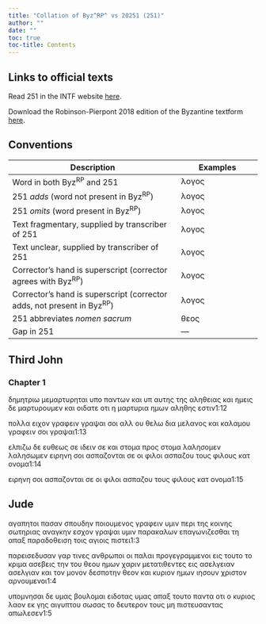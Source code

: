 ```yaml
---
title: "Collation of Byz^RP^ vs 20251 (251)"
author: ""
date: ""
toc: true
toc-title: Contents
---
```


::: {.callout-note appearance="minimal" icon="false" collapse="true"}
# Links to official texts

Read 251 in the INTF website [here](https://ntvmr.uni-muenster.de/manuscript-workspace?docID=20251).

Download the Robinson-Pierpont 2018 edition of the Byzantine textform [here](https://web.archive.org/web/20210413060536/https://byzantinetext.com/wp-content/uploads/2021/03/robinson-pierpont-2018-gnt-edition.pdf).


:::


::: {.callout-note appearance="minimal" icon="false" collapse="true"}
# Conventions

| Description                                                              	| Examples                           	|
|--------------------------------------------------------------------------	|------------------------------------	|
| Word in both Byz^RP^ and 251                                   	| λογος                              	|
| 251 *adds* (word not present in Byz^RP^)                       	| [λογος]{.greek-added}            	|
| 251 *omits* (word present in Byz^RP^)                          	| [λογος]{.greek-omitted}          	|
| Text fragmentary, supplied by transcriber of 251               	| [λογος]{.greek-supplied}         	|
| Text unclear, supplied by transcriber of 251                   	| [λογος]{.unclear}                	|
| Corrector's hand is superscript (corrector agrees with Byz^RP^)          	| [λογος]{.corr}                   	|
| Corrector's hand is superscript (corrector adds, not present in Byz^RP^) 	| [[λογος]{.corr}]{.greek-added} 	|
| 251 abbreviates *nomen sacrum*                                 	| [θεος]{.greek-abbr}            	|
| Gap in 251                                                     	| [―]{.gap}                        	|
:::

## Third John

### Chapter 1

[δημητριω]{.greek-omitted} [μεμαρτυρηται]{.greek-omitted} [υπο]{.greek-omitted} [παντων]{.greek-omitted} [και]{.greek-omitted} [υπ]{.greek-omitted} [αυτης]{.greek-omitted} [της]{.greek-omitted} [αληθειας]{.greek-omitted} [και]{.greek-omitted} [ημεις]{.greek-omitted} [δε]{.greek-omitted} [μαρτυρουμεν]{.greek-omitted} [και]{.greek-omitted} [οιδατε]{.greek-omitted} [οτι]{.greek-omitted} [η]{.greek-omitted} [μαρ]{.greek-supplied}[τυρια]{.greek-supplied} [η]{.greek-supplied}μ[ων]{.greek-supplied} [αληθης]{.greek-supplied} [εστιν]{.greek-supplied}[1:12]{.aside}

[πο]{.greek-supplied}λλα ειχο[ν]{.unclear} [γραφειν]{.greek-omitted} [[γραψαι]{.greek-supplied}]{.greek-added} [[σοι]{.greek-supplied}]{.greek-added} [αλλ]{.greek-supplied} [ου]{.greek-supplied} θελω δια μ[ελανος]{.greek-supplied} [και]{.greek-supplied} [κα]{.greek-supplied}λαμου [γραφ[ε]{.unclear}[ιν]{.greek-supplied}]{.greek-added} [σοι]{.greek-supplied} [γραψαι]{.greek-omitted}[1:13]{.aside}

[ελ]{.greek-supplied}[π]{.unclear}ιζω δε ευθε[ως]{.greek-supplied} [[σε]{.greek-supplied}]{.greek-added} [ιδειν]{.greek-supplied} [σε]{.greek-omitted} [κα]{.greek-supplied}ι στομα προς [στομα]{.greek-supplied} [λαλησομεν]{.greek-omitted} [[λα]{.greek-supplied}[λ]{.greek-supplied}[η]{.unclear}σωμεν]{.greek-added} [ειρηνη]{.greek-omitted} [σοι]{.greek-omitted} [ασπαζονται]{.greek-omitted} [σε]{.greek-omitted} [οι]{.greek-omitted} [φιλοι]{.greek-omitted} [ασπαζου]{.greek-omitted} [τους]{.greek-omitted} [φιλους]{.greek-omitted} [κατ]{.greek-omitted} [ονομα]{.greek-omitted}[1:14]{.aside}

[ει[ρ]{.unclear}[ηνη]{.greek-supplied}]{.greek-added} [[σοι]{.greek-supplied}]{.greek-added} [[ασ]{.greek-supplied}παζονται]{.greek-added} [σε]{.greek-added} [ο[ι]{.unclear}]{.greek-added} [[φιλοι]{.greek-supplied}]{.greek-added} [[α]{.greek-supplied}σπαζου]{.greek-added} [το[υ]{.unclear}ς]{.greek-added} [[φιλους]{.greek-supplied}]{.greek-added} [[κατ]{.greek-supplied}]{.greek-added} [[ο]{.greek-supplied}νο[μα]{.unclear}]{.greek-added}[1:15]{.aside}

## Jude

[αγαπητοι]{.greek-omitted} [πασαν]{.greek-omitted} [σπουδην]{.greek-omitted} [ποιουμενος]{.greek-omitted} [γραφειν]{.greek-omitted} [υμιν]{.greek-omitted} [περι]{.greek-omitted} [της]{.greek-omitted} [κοινης]{.greek-omitted} [σωτηριας]{.greek-omitted} [αναγκην]{.greek-omitted} [εσχον]{.greek-omitted} [γραψαι]{.greek-omitted} [υμιν]{.greek-omitted} [παρακαλων]{.greek-omitted} [επαγωνιζεσθαι]{.greek-omitted} [τη]{.greek-omitted} [απαξ]{.greek-omitted} [παραδοθει]{.greek-supplied}[ση]{.greek-supplied} [τοις]{.greek-supplied} [αγιοις]{.greek-supplied} [πισ]{.greek-supplied}[τε]{.unclear}[ι]{.greek-supplied}[1:3]{.aside}

[παρ]{.greek-supplied}[εισεδυσαν]{.greek-supplied} [γα]{.greek-supplied}[ρ]{.unclear} τινες [ανθρωποι]{.greek-abbr} [οι]{.greek-supplied} [παλαι]{.greek-supplied} [πρ]{.greek-supplied}ογεγραμμεν[οι]{.greek-supplied} [εις]{.greek-supplied} [τουτο]{.greek-supplied} [το]{.greek-supplied} [κ]{.greek-supplied}ριμα ασεβεις [τ]{.unclear}[ην]{.greek-supplied} [του]{.greek-supplied} [[θεου]{.greek-abbr}]{.greek-supplied} [ημων]{.greek-supplied} [χ]{.unclear}αριν μετατι[θ]{.unclear}[εν]{.greek-supplied}[τες]{.greek-supplied} [εις]{.greek-supplied} [ασελγειαν]{.greek-omitted} [[ασε]{.greek-supplied}λγιαν]{.greek-added} και τον [μ]{.unclear}[ο]{.greek-supplied}[νον]{.greek-supplied} [δεσποτ]{.greek-supplied}[η]{.unclear}ν [θεον]{.greek-omitted} και [κυριον]{.greek-abbr} ημω[ν]{.greek-supplied} [[ιησουν]{.greek-abbr}]{.greek-supplied} [[χριστον]{.greek-abbr}]{.greek-supplied} [αρν]{.greek-supplied}ο[υμ]{.unclear}ενοι[1:4]{.aside}

[υπομνησ]{.greek-supplied}αι δε υμας βου[λομαι]{.greek-supplied} [ειδ]{.greek-supplied}[ο]{.unclear}τας [υμας]{.greek-omitted} απαξ [τουτο]{.greek-omitted} [παντ[α]{.greek-supplied}]{.greek-added} [οτι]{.greek-supplied} [ο]{.greek-omitted} [[κυριος]{.greek-abbr}]{.greek-supplied} [λαον]{.greek-supplied} [εκ]{.greek-supplied} [γης]{.greek-supplied} [α]{.greek-supplied}[ι]{.unclear}γυπτο[υ]{.greek-supplied} [σωσας]{.greek-omitted} [το]{.greek-omitted} [δευτερον]{.greek-omitted} [τους]{.greek-omitted} [μη]{.greek-omitted} [πιστευσαντας]{.greek-omitted} [απωλεσεν]{.greek-omitted}[1:5]{.aside}

